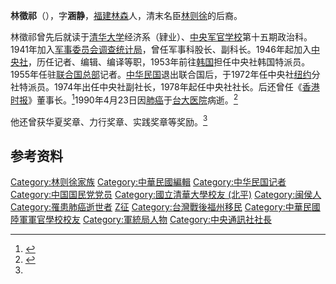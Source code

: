 '''林徵祁'''（{{bd|1917年|12月7日|1990年|4月23日}}），字'''涵静'''，[[福建|福建]][[林森|林森]]人，清末名臣[[林则徐|林则徐]]的后裔。

林徵祁曾先后就读于[[清华大学|清华大学]]经济系（肄业）、[[中華民國陸軍軍官學校|中央军官学校]]第十五期政治科。1941年加入[[军事委员会调查统计局|军事委员会调查统计局]]，曾任军事科股长、副科长。1946年起加入[[中央社|中央社]]，历任记者、编辑、编译等职，1953年前往[[韩国|韩国]]担任中央社韩国特派员。1955年任驻[[联合国总部|联合国总部]]记者。[[中华民国|中华民国]]退出联合国后，于1972年任中央社[[纽约|纽约]]分社特派员。1974年出任中央社副社长，1978年起任中央社社长。后还曾任《[[香港时报|香港时报]]》董事长。<ref name="kmt">{{cite book|title=《中国国民党百年人物全书》|publisher=团结出版社|year=2005}}</ref>1990年4月23日因[[肺癌|肺癌]]于[[台大医院|台大医院]]病逝。<ref name="kmdn">{{cite news|url=http://archive.kmdn.gov.tw/index.php?page=view&type=id&id=104156|title=中央社前社長 林徵祁昨病逝|date=1990-04-23|accessdate=2010-12-04|publisher=金門日報}}{{dead link|date=2018年3月 |bot=InternetArchiveBot |fix-attempted=yes }}</ref>

他还曾获华夏奖章、力行奖章、实践奖章等奖励。<ref name="kmdn" />

== 参考资料 ==
{{reflist}}

{{DEFAULTSORT:Lin林}}
[[Category:林则徐家族|Category:林则徐家族]]
[[Category:中華民國編輯|Category:中華民國編輯]]
[[Category:中华民国记者|Category:中华民国记者]]
[[Category:中国国民党党员|Category:中国国民党党员]]
[[Category:國立清華大學校友_(北平)|Category:國立清華大學校友 (北平)]]
[[Category:闽侯人|Category:闽侯人]]
[[Category:罹患肺癌逝世者|Category:罹患肺癌逝世者]]
[[Category:林姓|Z征]]
[[Category:台灣戰後福州移民|Category:台灣戰後福州移民]]
[[Category:中華民國陸軍軍官學校校友|Category:中華民國陸軍軍官學校校友]]
[[Category:軍統局人物|Category:軍統局人物]]
[[Category:中央通訊社社長|Category:中央通訊社社長]]